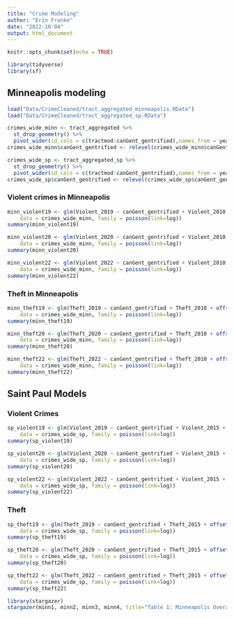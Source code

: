 ```yaml
---
title: "Crime Modeling"
author: "Erin Franke"
date: "2022-10-04"
output: html_document
---
```


```r
knitr::opts_chunk$set(echo = TRUE)
```

```r
library(tidyverse)
library(sf)
```

## Minneapolis modeling

```r
load("Data/CrimeCleaned/tract_aggregated_minneapolis.RData")
load("Data/CrimeCleaned/tract_aggregated_sp.RData")
```

```r
crimes_wide_minn <- tract_aggregated %>%
  st_drop_geometry() %>%
  pivot_wider(id_cols = c(tractmod:canGent_gentrified),names_from = year, values_from = c(Theft, Violent, violent_per_1000, theft_per_1000))
crimes_wide_minn$canGent_gentrified <- relevel(crimes_wide_minn$canGent_gentrified, ref = "Could, but didn't gentrify")

crimes_wide_sp <- tract_aggregated_sp %>%
  st_drop_geometry() %>%
  pivot_wider(id_cols = c(tractmod:canGent_gentrified),names_from = year, values_from = c(Theft, Violent, violent_per_1000, theft_per_1000))
crimes_wide_sp$canGent_gentrified <- relevel(crimes_wide_sp$canGent_gentrified, ref = "Could, but didn't gentrify")
```

### Violent crimes in Minneapolis

```r
minn_violent19 <- glm(Violent_2019 ~ canGent_gentrified + Violent_2010 + offset(log(population_2020)),
    data = crimes_wide_minn, family = poisson(link=log))
summary(minn_violent19)

minn_violent20 <- glm(Violent_2020 ~ canGent_gentrified + Violent_2010 + offset(log(population_2020)),
    data = crimes_wide_minn, family = poisson(link=log))
summary(minn_violent20)

minn_violent22 <- glm(Violent_2022 ~ canGent_gentrified + Violent_2010 + offset(log(population_2020)),
    data = crimes_wide_minn, family = poisson(link=log))
summary(minn_violent22)
```

### Theft in Minneapolis 

```r
minn_theft19 <- glm(Theft_2019 ~ canGent_gentrified + Theft_2010 + offset(log(population_2020)),
    data = crimes_wide_minn, family = poisson(link=log))
summary(minn_theft19)

minn_theft20 <- glm(Theft_2020 ~ canGent_gentrified + Theft_2010 + offset(log(population_2020)),
    data = crimes_wide_minn, family = poisson(link=log))
summary(minn_theft20)

minn_theft22 <- glm(Theft_2022 ~ canGent_gentrified + Theft_2010 + offset(log(population_2020)),
    data = crimes_wide_minn, family = poisson(link=log))
summary(minn_theft22)
```

## Saint Paul Models

### Violent Crimes 

```r
sp_violent19 <- glm(Violent_2019 ~ canGent_gentrified + Violent_2015 + offset(log(population_2020)),
    data = crimes_wide_sp, family = poisson(link=log))
summary(sp_violent19)

sp_violent20 <- glm(Violent_2020 ~ canGent_gentrified + Violent_2015 + offset(log(population_2020)),
    data = crimes_wide_sp, family = poisson(link=log))
summary(sp_violent20)

sp_violent22 <- glm(Violent_2022 ~ canGent_gentrified + Violent_2015 + offset(log(population_2020)),
    data = crimes_wide_sp, family = poisson(link=log))
summary(sp_violent22)
```

### Theft

```r
sp_theft19 <- glm(Theft_2019 ~ canGent_gentrified + Theft_2015 + offset(log(population_2020)),
    data = crimes_wide_sp, family = poisson(link=log))
summary(sp_theft19)

sp_theft20 <- glm(Theft_2020 ~ canGent_gentrified + Theft_2015 + offset(log(population_2020)),
    data = crimes_wide_sp, family = poisson(link=log))
summary(sp_theft20)

sp_theft22 <- glm(Theft_2022 ~ canGent_gentrified + Theft_2015 + offset(log(population_2020)),
    data = crimes_wide_sp, family = poisson(link=log))
summary(sp_theft22)
```


```r
library(stargazer)
stargazer(minn1, minn2, minn3, minn4, title="Table 1: Minneapolis Overall Crime Models", type="latex", align=TRUE, dep.var.labels = "2019 crime rate", covariate.labels=c("Cannot Gentrify","Gentrified", "2010-2011 Crime Rate","2010 Population"), column.labels = c("Combined", "Freeman", "Ding", "PEW"), no.space=TRUE, report=("vc*p"))
```
